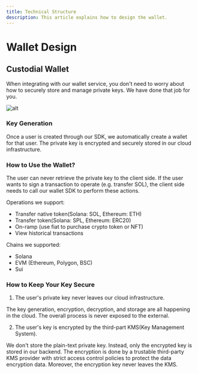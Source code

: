 ```yaml
---
title: Technical Structure
description: This article explains how to design the wallet.
---
```


# Wallet Design

## Custodial Wallet

When integrating with our wallet service, you don't need to worry about how to securely store and manage private keys. We have done that job for you.

![alt](https://market-assets.mirrorworld.fun/process/custodial_wallet_design.png)

### Key Generation

Once a user is created through our SDK, we automatically create a wallet for that user. The private key is encrypted and securely stored in our cloud infrastructure.

### How to Use the Wallet?

The user can never retrieve the private key to the client side. If the user wants to sign a transaction to operate (e.g. transfer SOL), the client side needs to call our wallet SDK to perform these actions.

Operations we support:
* Transfer native token(Solana: SOL, Ethereum: ETH)
* Transfer token(Solana: SPL, Ethereum: ERC20)
* On-ramp (use fiat to purchase crypto token or NFT)
* View historical transactions

Chains we supported:
* Solana
* EVM (Ethereum, Polygon, BSC)
* Sui

### How to Keep Your Key Secure

1. The user's private key never leaves our cloud infrastructure.

The key generation, encryption, decryption, and storage are all happening in the cloud. The overall process is never exposed to the external.

2. The user's key is encrypted by the third-part KMS(Key Management System).

We don't store the plain-text private key. Instead, only the encrypted key is stored in our backend. The encryption is done by a trustable third-party KMS provider with strict access control policies to protect the data encryption data. Moreover, the encryption key never leaves the KMS.